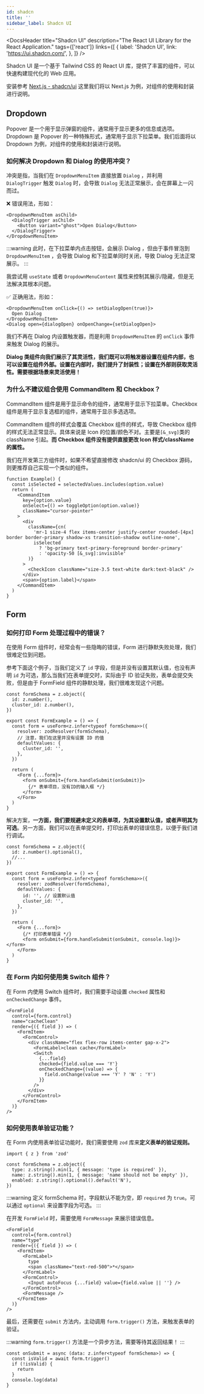 ```yaml
---
id: shadcn
title: ''
sidebar_label: Shadcn UI
---
```



<DocsHeader
  title="Shadcn UI"
  description="The React UI Library for the React Application."
  tags={['react']}
  links={[
    {
      label: 'Shadcn UI',
      link: 'https://ui.shadcn.com/',
    },
  ]}
/>

Shadcn UI 是一个基于 Tailwind CSS 的 React UI 库，提供了丰富的组件，可以快速构建现代化的 Web 应用。

安装参考 [Next.js - shadcn/ui](https://ui.shadcn.com/docs/installation/next) 这里我们将以 Next.js 为例，对组件的使用和封装进行说明。

## Dropdown

Popover 是一个用于显示弹窗的组件，通常用于显示更多的信息或选项。Dropdown 是 Popover 的一种特殊形式，通常用于显示下拉菜单。我们后面将以 Dropdown 为例，对组件的使用和封装进行说明。

### 如何解决 Dropdown 和 Dialog 的使用冲突？

冲突是指，当我们在 `DropdownMenuItem` 直接放置 `Dialog` ，并利用 `DialogTrigger` 触发 `Dialog` 时，会导致 `Dialog` 无法正常展示，会在屏幕上一闪而过。

❌ 错误用法，形如：

```tsx
<DropdownMenuItem asChild>
  <DialogTrigger asChild>
    <Button variant="ghost">Open Dialog</Button>
  </DialogTrigger>
</DropdownMenuItem>
```

:::warning
此时，在下拉菜单内点击按钮，会展示 Dialog ，但由于事件冒泡到 `DropdownMenuItem` ，会导致 Dialog 和下拉菜单同时关闭，导致 Dialog 无法正常展示。
:::

我尝试用 `useState` 或者 `DropdownMenuContent` 属性来控制其展示/隐藏，但是无法解决其根本问题。

✅ 正确用法，形如：

```tsx
<DropdownMenuItem onClick={() => setDialogOpen(true)}>
  Open Dialog
</DropdownMenuItem>
<Dialog open={dialogOpen} onOpenChange={setDialogOpen}>
```

我们不再在 Dialog 内设置触发器，而是利用 `DropdownMenuItem` 的 `onClick` 事件来触发 Dialog 的展示。

**Dialog 类组件向我们展示了其灵活性，我们既可以将触发器设置在组件内部，也可以设置在组件外部。设置在内部时，我们提升了封装性；设置在外部则获取灵活性。需要根据场景来灵活使用！**

### 为什么不建议组合使用 CommandItem 和 Checkbox？

CommandItem 组件是用于显示命令的组件，通常用于显示下拉菜单。Checkbox 组件是用于显示复选框的组件，通常用于显示多选选项。

CommandItem 组件的样式会覆盖 Checkbox 组件的样式，导致 Checkbox 组件的样式无法正常显示。具体来说是 Icon 的位置/颜色不对。主要是`[&_svg]`类的 className 引起。**而 Checkbox 组件没有提供直接更改 Icon 样式/className 的属性。**

我们在开发第三方组件时，如果不希望直接修改 shadcn/ui 的 Checkbox 源码，则更推荐自己实现一个类似的组件。

```tsx
function Example() {
  const isSelected = selectedValues.includes(option.value)
  return (
    <CommandItem
      key={option.value}
      onSelect={() => toggleOption(option.value)}
      className="cursor-pointer"
    >
      <div
        className={cn(
          'mr-1 size-4 flex items-center justify-center rounded-[4px] border border-primary shadow-xs transition-shadow outline-none',
          isSelected
            ? 'bg-primary text-primary-foreground border-primary'
            : 'opacity-50 [&_svg]:invisible'
        )}
      >
        <CheckIcon className="size-3.5 text-white dark:text-black" />
      </div>
      <span>{option.label}</span>
    </CommandItem>
  )
}
```

## Form

### 如何打印 Form 处理过程中的错误？

在使用 Form 组件时，经常会有一些隐晦的错误，Form 进行静默失败处理，我们很难定位到问题。

参考下面这个例子，当我们定义了 `id` 字段，但是并没有设置其默认值，也没有声明 `id` 为可选，那么当我们在表单提交时，实际由于 ID 验证失败，表单会提交失败，但是由于 FormField 组件的静默处理，我们很难发现这个问题。

```tsx
const formSchema = z.object({
  id: z.number(),
  cluster_id: z.number(),
})

export const FormExample = () => {
  const form = useForm<z.infer<typeof formSchema>>({
    resolver: zodResolver(formSchema),
    // 注意，我们在这里并没有设置 ID 的值
    defaultValues: {
      cluster_id: '',
    },
  })

  return (
    <Form {...form}>
      <form onSubmit={form.handleSubmit(onSubmit)}>
        {/* 表单项目，没有ID的输入框 */}
      </form>
    </Form>
  )
}
```

解决方案，**一方面，我们要规避未定义的表单项，为其设置默认值，或者声明其为可选**。另一方面，我们可以在表单提交时，打印出表单的错误信息，以便于我们进行调试。

```tsx
const formSchema = z.object({
  id: z.number().optional(),
  //...
})

export const FormExample = () => {
  const form = useForm<z.infer<typeof formSchema>>({
    resolver: zodResolver(formSchema),
    defaultValues: {
      id: '', // 设置默认值
      cluster_id: '',
    },
  })

  return (
    <Form {...form}>
      {/* 打印表单错误 */}
      <form onSubmit={form.handleSubmit(onSubmit, console.log)}></form>
    </Form>
  )
}
```

### 在 Form 内如何使用类 Switch 组件？

在 Form 内使用 Switch 组件时，我们需要手动设置 `checked` 属性和 `onCheckedChange` 事件。

```tsx
<FormField
  control={form.control}
  name="cacheClean"
  render={({ field }) => (
    <FormItem>
      <FormControl>
        <div className="flex flex-row items-center gap-x-2">
          <FormLabel>clean cache</FormLabel>
          <Switch
            {...field}
            checked={field.value === 'Y'}
            onCheckedChange={(value) => {
              field.onChange(value === 'Y' ? 'N' : 'Y')
            }}
          />
        </div>
      </FormControl>
    </FormItem>
  )}
/>
```

### 如何使用表单验证功能？

在 Form 内使用表单验证功能时，我们需要使用 `zod` 库来**定义表单的验证规则。**

```tsx
import { z } from 'zod'

const formSchema = z.object({
  type: z.string().min(1, { message: 'type is required' }),
  name: z.string().min(1, { message: 'name should not be empty' }),
  enabled: z.string().optional().default('N'),
})
```

:::warning
定义 formSchema 时，字段默认不能为空，即 `required` 为 `true`。可以通过 `optional` 来设置字段为可选。
:::

在开发 `FormField` 时，需要使用 `FormMessage` 来展示错误信息。

```tsx
<FormField
  control={form.control}
  name="type"
  render={({ field }) => (
    <FormItem>
      <FormLabel>
        type
        <span className="text-red-500">*</span>
      </FormLabel>
      <FormControl>
        <Input autoFocus {...field} value={field.value || ''} />
      </FormControl>
      <FormMessage />
    </FormItem>
  )}
/>
```

最后，还需要在 `submit` 方法内，主动调用 `form.trigger()` 方法，来触发表单的验证。

:::warning
`form.trigger()` 方法是一个异步方法，需要等待其返回结果！
:::

```tsx
const onSubmit = async (data: z.infer<typeof formSchema>) => {
  const isValid = await form.trigger()
  if (!isValid) {
    return
  }
  console.log(data)
}
```
